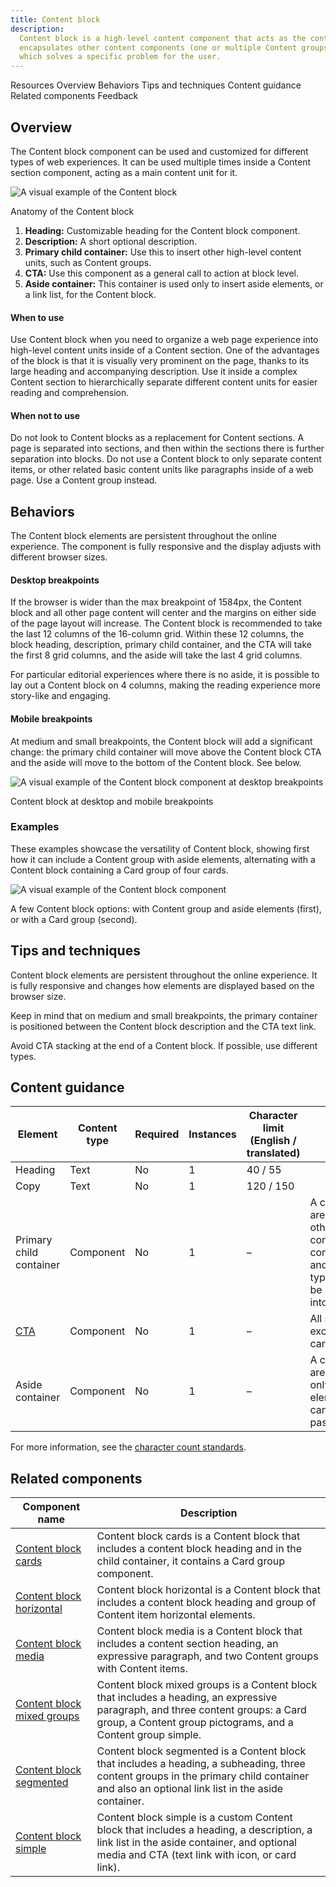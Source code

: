 ```yaml
---
title: Content block
description:
  Content block is a high-level content component that acts as the content unit inside a Content section. It
  encapsulates other content components (one or multiple Content groups) and brings them together into a custom visual
  which solves a specific problem for the user.
---
```



<ComponentDescription name="Content block" type="layout" />

<AnchorLinks>

<AnchorLink>Resources</AnchorLink>
<AnchorLink>Overview</AnchorLink>
<AnchorLink>Behaviors</AnchorLink>
<AnchorLink>Tips and techniques</AnchorLink>
<AnchorLink>Content guidance</AnchorLink>
<AnchorLink>Related components</AnchorLink>
<AnchorLink>Feedback</AnchorLink>

</AnchorLinks>

<ResourceLinks name="Content block" type="layout" />

## Overview

The Content block component can be used and customized for different types of web experiences. It can be used multiple
times inside a Content section component, acting as a main content unit for it.

<Row>

<Column colMd={8} colLg={8}>

![A visual example of the Content block](../../images/component/content-block/component--content-block--overview.png)

</Column>

</Row>

<Caption>Anatomy of the Content block</Caption>

<br />

1. **Heading:** Customizable heading for the Content block component.
2. **Description:** A short optional description.
3. **Primary child container:** Use this to insert other high-level content units, such as Content groups.
4. **CTA:** Use this component as a general call to action at block level.
5. **Aside container:** This container is used only to insert aside elements, or a link list, for the Content block.

#### When to use

Use Content block when you need to organize a web page experience into high-level content units inside of a Content
section. One of the advantages of the block is that it is visually very prominent on the page, thanks to its large
heading and accompanying description. Use it inside a complex Content section to hierarchically separate different
content units for easier reading and comprehension.

#### When not to use

Do not look to Content blocks as a replacement for Content sections. A page is separated into sections, and then within
the sections there is further separation into blocks. Do not use a Content block to only separate content items, or
other related basic content units like paragraphs inside of a web page. Use a Content group instead.

## Behaviors

The Content block elements are persistent throughout the online experience. The component is fully responsive and the
display adjusts with different browser sizes.

#### Desktop breakpoints

If the browser is wider than the max breakpoint of 1584px, the Content block and all other page content will center and
the margins on either side of the page layout will increase. The Content block is recommended to take the last 12
columns of the 16-column grid. Within these 12 columns, the block heading, description, primary child container, and the
CTA will take the first 8 grid columns, and the aside will take the last 4 grid columns.

For particular editorial experiences where there is no aside, it is possible to lay out a Content block on 4 columns,
making the reading experience more story-like and engaging.

#### Mobile breakpoints

At medium and small breakpoints, the Content block will add a significant change: the primary child container will move
above the Content block CTA and the aside will move to the bottom of the Content block. See below.

<Row>

<Column colMd={8} colLg={12}>

![A visual example of the Content block component at desktop breakpoints](../../images/component/content-block/component--content-block--behavior.png)

<Caption>Content block at desktop and mobile breakpoints</Caption>

</Column>

</Row>

### Examples

These examples showcase the versatility of Content block, showing first how it can include a Content group with aside
elements, alternating with a Content block containing a Card group of four cards.

<Row>

<Column colMd={8} colLg={10}>

![A visual example of the Content block component](../../images/component/content-block/component--content-block--showcase.gif)

</Column>

</Row>

<Caption>
  A few Content block options: with Content group and aside elements (first), or
  with a Card group (second).
</Caption>

## Tips and techniques

Content block elements are persistent throughout the online experience. It is fully responsive and changes how elements
are displayed based on the browser size.

Keep in mind that on medium and small breakpoints, the primary container is positioned between the Content block
description and the CTA text link.

Avoid CTA stacking at the end of a Content block. If possible, use different types.

## Content guidance

| Element                                                    | Content type | Required | Instances | Character limit <br/>(English / translated) | Notes                                                                                |
| ---------------------------------------------------------- | ------------ | -------- | --------- | ------------------------------------------- | ------------------------------------------------------------------------------------ |
| Heading                                                    | Text         | No       | 1         | 40 / 55                                     |                                                                                      |
| Copy                                                       | Text         | No       | 1         | 120 / 150                                   |                                                                                      |
| Primary child container                                    | Component    | No       | 1         | –                                           | A container area that other content components and content types can be passed into. |
| [CTA](https://www.ibm.com/standards/carbon/components/cta) | Component    | No       | 1         | –                                           | All styles except for card.                                                          |
| Aside container                                            | Component    | No       | 1         | –                                           | A container area where only aside elements can be passed into.                       |

For more information, see the [character count standards](https://www.ibm.com/standards/carbon/guidelines/content#character-count-standards).

## Related components

| Component name                                                                                     | Description                                                                                                                                                                                     |
| -------------------------------------------------------------------------------------------------- | ----------------------------------------------------------------------------------------------------------------------------------------------------------------------------------------------- |
| [Content block cards](https://www.ibm.com/standards/carbon/components/card-group)                  | Content block cards is a Content block that includes a content block heading and in the child container, it contains a Card group component.                                                    |
| [Content block horizontal](https://www.ibm.com/standards/carbon/components/content-group-cards)    | Content block horizontal is a Content block that includes a content block heading and group of Content item horizontal elements.                                                                |
| [Content block media](https://www.ibm.com/standards/carbon/components/content-group-pictograms)    | Content block media is a Content block that includes a content section heading, an expressive paragraph, and two Content groups with Content items.                                             |
| [Content block mixed groups](https://www.ibm.com/standards/carbon/components/content-group-simple) | Content block mixed groups is a Content block that includes a heading, an expressive paragraph, and three content groups: a Card group, a Content group pictograms, and a Content group simple. |
| [Content block segmented](https://www.ibm.com/standards/carbon/components/content-group-simple)    | Content block segmented is a Content block that includes a heading, a subheading, three content groups in the primary child container and also an optional link list in the aside container.    |
| [Content block simple](https://www.ibm.com/standards/carbon/components/content-group-simple)       | Content block simple is a custom Content block that includes a heading, a description, a link list in the aside container, and optional media and CTA (text link with icon, or card link).      |

<ComponentFooter name="Content block" type="layout" />
